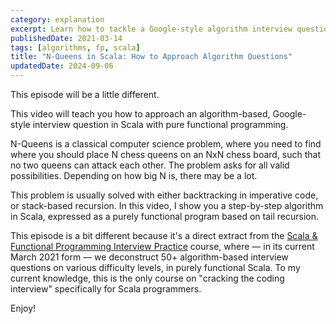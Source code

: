 ```yaml
---
category: explanation
excerpt: Learn how to tackle a Google-style algorithm interview question in Scala using pure functional programming
publishedDate: 2021-03-14
tags: [algorithms, fp, scala]
title: "N-Queens in Scala: How to Approach Algorithm Questions"
updatedDate: 2024-09-06
---
```



This episode will be a little different.

This video will teach you how to approach an algorithm-based, Google-style interview question in Scala with pure functional programming.

N-Queens is a classical computer science problem, where you need to find where you should place N chess queens on an NxN chess board, such that no two queens can attack each other. The problem asks for all valid possibilities. Depending on how big N is, there may be a lot.

This problem is usually solved with either backtracking in imperative code, or stack-based recursion. In this video, I show you a step-by-step algorithm in Scala, expressed as a purely functional program based on tail recursion.

This episode is a bit different because it's a direct extract from the [Scala & Functional Programming Interview Practice](https://rockthejvm.com/courses/scala-functional-programming-interview-practice) course, where &mdash; in its current March 2021 form &mdash; we deconstruct 50+ algorithm-based interview questions on various difficulty levels, in purely functional Scala. To my current knowledge, this is the only course on "cracking the coding interview" specifically for Scala programmers.

Enjoy!

<YouTube id="_O7mETYRDhY" />
